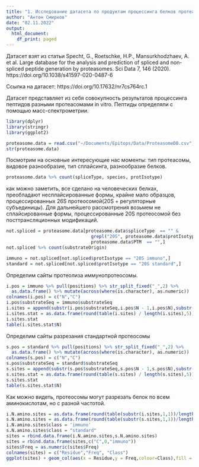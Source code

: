```yaml
---
title: "1. Исследование датасета по продуктам процессинга белков протеасомой."
author: "Антон Смирнов"
date: "02.11.2022"
output:
  html_document:
    df_print: paged
---
```


Датасет взят из статьи Specht, G., Roetschke, H.P., Mansurkhodzhaev, A. et al. Large database for the analysis and prediction of spliced and non-spliced peptide generation by proteasomes. Sci Data 7, 146 (2020). https://doi.org/10.1038/s41597-020-0487-6

Ссылка на датасет: https://doi.org/10.17632/nr7cs764rc.1

Датасет представляет из себя совокупность результатов процессинга пептидов разными протеасомами in vitro. Пептиды определяли с помощью масс-спектрометрии.

```r
library(dplyr)
library(stringr)
library(ggplot2)

proteasome.data = read.csv("~/Documents/Epitops/Data/ProteasomeDB.csv")
str(proteasome.data)
```
Посмотрим на основные интересующие нас моменты: тип протеасомы, видовое разнообразие, тип сплайсинга, разнообразие белков.

```r
proteasome.data %>% count(spliceType, species, protIsotype)
```

как можно заметить, все сделано на человеческих белках, преобладают несплайсированные формы, крайне мало образцов, процессированных 26S протеосомой(20S + регуляторные субъединицы). Для дальнейшего рассмотрения возьмем не сплайсированные формы, процессированные 20S протеосомой без посттрансляционных модификаций.

```r
not.spliced = proteasome.data[proteasome.data$spliceType  == "" & 
                                grepl("20S", proteasome.data$protIsotype) &
                                proteasome.data$PTM  == "",]
not.spliced %>% count(substrateOrigin)

immuno = not.spliced[not.spliced$protIsotype == "20S immuno",]
standard = not.spliced[not.spliced$protIsotype == "20S standard",]
```

Определим сайты протеолиза иммунопротеосомы.
```r
i.pos = immuno %>% pull(positions) %>% str_split_fixed("_",2) %>% 
  as.data.frame() %>% mutate(across(where(is.character), as.numeric))
colnames(i.pos) = c("N","C")
i.pos$substrateSeq = immuno$substrateSeq
i.sites = append(substr(i.pos$substrateSeq,i.pos$N - 1,i.pos$N),substr(i.pos$substrateSeq,i.pos$C,i.pos$C+1))             
i.sites.stat = as.data.frame(round(table(i.sites) / length(i.sites),5))%>% mutate(N = substr(i.sites,1,1))
i.sites.stat
table(i.sites.stat$N)

```
Определим сайты разрезания стандартной протеосомы
```r
s.pos = standard %>% pull(positions) %>% str_split_fixed("_",2) %>% 
  as.data.frame() %>% mutate(across(where(is.character), as.numeric))
colnames(s.pos) = c("N","C")
s.pos$substrateSeq = standard$substrateSeq
s.sites = append(substr(s.pos$substrateSeq,s.pos$N - 1,s.pos$N),substr(s.pos$substrateSeq,s.pos$C,s.pos$C+1))             
s.sites.stat = as.data.frame(round(table(s.sites) / length(s.sites),5))%>% mutate(N = substr(s.sites,1,1))
s.sites.stat
table(s.sites.stat$N)
```

Как можно видеть, протеосомы могут разрезать белок по всем аминокислотам, но с разной частотой.

```r
i.N.amino.sites = as.data.frame(round(table(substr(i.sites,1,1))/length(i.sites),5))
s.N.amino.sites = as.data.frame(round(table(substr(s.sites,1,1))/length(s.sites),5))
i.N.amino.sites$class = 'immuno'
s.N.amino.sites$class = "standard"
sites = rbind.data.frame(i.N.amino.sites,s.N.amino.sites)
sites = rbind.data.frame(sites,c("C",0,"immuno"))
sites$Freq = as.numeric(sites$Freq)
colnames(sites) = c("Residue","Freq", "Class")
ggplot(sites) + geom_col(aes(x = Residue,y = Freq,colour=Class),fill = "white",position = "dodge")+scale_color_manual(values = c("immuno" = "green","standard" = "red"))


```

